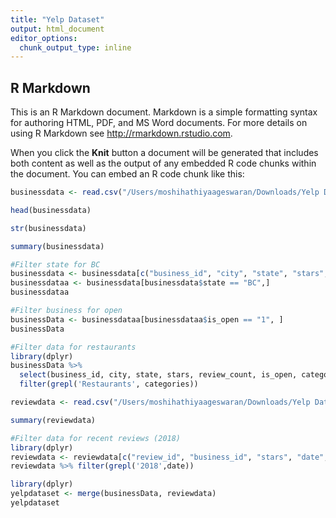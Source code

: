 ```yaml
---
title: "Yelp Dataset"
output: html_document
editor_options: 
  chunk_output_type: inline
---
```

## R Markdown

This is an R Markdown document. Markdown is a simple formatting syntax for authoring HTML, PDF, and MS Word documents. For more details on using R Markdown see <http://rmarkdown.rstudio.com>.

When you click the **Knit** button a document will be generated that includes both content as well as the output of any embedded R code chunks within the document. You can embed an R code chunk like this:

```r
businessdata <- read.csv("/Users/moshihathiyaageswaran/Downloads/Yelp Dataset Business.csv")
```

```r
head(businessdata)
```

```r
str(businessdata)
```

```r
summary(businessdata)
```

```r
#Filter state for BC
businessdata <- businessdata[c("business_id", "city", "state", "stars", "review_count", "is_open", "categories")]
businessdataa <- businessdata[businessdata$state == "BC",]
businessdataa
```

```r
#Filter business for open
businessData <- businessdataa[businessdataa$is_open == "1", ]
businessData
```

```r
#Filter data for restaurants
library(dplyr)
businessData %>%
  select(business_id, city, state, stars, review_count, is_open, categories) %>% 
  filter(grepl('Restaurants', categories))
```

```r
reviewdata <- read.csv("/Users/moshihathiyaageswaran/Downloads/Yelp Dataset Review.csv")
```

```r
summary(reviewdata)
```

```r
#Filter data for recent reviews (2018)
library(dplyr)
reviewdata <- reviewdata[c("review_id", "business_id", "stars", "date", "text")]
reviewdata %>% filter(grepl('2018',date))
```
```r
library(dplyr)
yelpdataset <- merge(businessData, reviewdata)
yelpdataset
```
